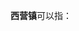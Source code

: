 '''西营镇'''可以指：
{{PRC admin/disambig|14/04/23/105/000|14/11/22/102/000|37/01/12/111/000|61/09/29/106/000|62/06/02/115/000}}
{{disambig|cat=三字中国镇名消歧义}}